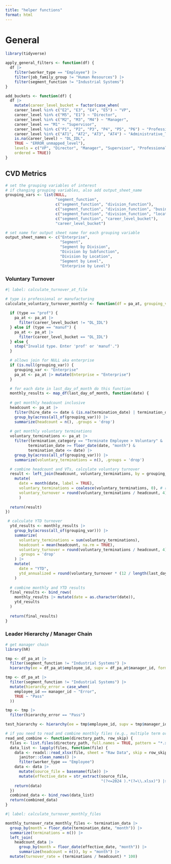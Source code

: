 ```yaml
---
title: "helper functions"
format: html
---
```


# General

```r
library(tidyverse)

apply_general_filters <- function(df) {
  df |> 
    filter(worker_type == "Employee") |> 
    filter(job_family_group != "Human Resources") |> 
    filter(segment_function != "Industrial Systems")
}

add_buckets <- function(df) {
  df |> 
    mutate(career_level_bucket = factor(case_when(
    career_level %in% c("E2", "E3", "E4", "E5") ~ "VP",
    career_level %in% c("M5", "E1") ~ "Director",
    career_level %in% c("M2", "M3", "M4") ~ "Manager",
    career_level == "M1" ~ "Supervisor",
    career_level %in% c("P1", "P2", "P3", "P4", "P5", "P6") ~ "Professional",
    career_level %in% c("AT1", "AT2", "AT3", "AT4") ~ "Administrative_Technical",
    is.na(career_level) ~ "DL_IDL",
    TRUE ~ "ERROR_unmapped_level"),
    levels = c("VP", "Director", "Manager", "Supervisor", "Professional", "Administrative_Technical", "DL_IDL", "ERROR_unmapped_level"),
    ordered = TRUE))
}
```

## CVD Metrics

```r
# set the grouping variables of interest
# if changing grouping variables, also add output_sheet_name
grouping_vars <- list(NULL, 
                      "segment_function", 
                      c("segment_function", "division_function"), 
                      c("segment_function", "division_function", "business_unit_sub_function"),
                      c("segment_function", "division_function", "location"),
                      c("segment_function", "career_level_bucket"),
                      "career_level_bucket")

# set name for output sheet name for each grouping variable
output_sheet_names <- c("Enterprise",
                        "Segment",
                        "Segment by Division",
                        "Division by Subfunction",
                        "Division by Location",
                        "Segment by Level",
                        "Enterprise by Level")
```


### Voluntary Turnover

```r
#| label: calculate_turnover_at_file

# type is professional or manufacturing
calculate_voluntary_turnover_monthly <- function(df = pa_at, grouping_var = grouping_vars, type = "prof") {
  
  if (type == "prof") {
    pa_at <- pa_at |> 
      filter(career_level_bucket != "DL_IDL")
  } else if (type == "manuf") {
    pa_at <- pa_at |> 
      filter(career_level_bucket == "DL_IDL")
  } else {
    stop("Invalid type. Enter 'prof' or 'manuf'.")
  }

  # allows join for NULL aka enterprise
  if (is.null(grouping_var)) {
    grouping_var <- "Enterprise"
    pa_at <- pa_at |> mutate(Enterprise = "Enterprise")
  }

  # for each date in last_day_of_month do this function
  monthly_results <- map_df(last_day_of_month, function(date) {
  
  # get monthly headcount inclusive
  headcount <- pa_at |> 
    filter(hire_date <= date & (is.na(termination_date) | termination_date >= date)) |> 
    group_by(across(all_of(grouping_var))) |> 
    summarize(headcount = n(), .groups = 'drop')
  
  # get monthly voluntary terminations
  voluntary_terminations <- pa_at |> 
    filter(termination_category == "Terminate Employee > Voluntary" &
          termination_date >= floor_date(date, "month") &
          termination_date <= date) |> 
    group_by(across(all_of(grouping_var))) |> 
    summarize(voluntary_terminations = n(), .groups = 'drop')

  # combine headcount and VTs, calculate voluntary turnover
  result <- left_join(headcount, voluntary_terminations, by = grouping_var) |> 
    mutate(
      date = month(date, label = TRUE),
      voluntary_terminations = coalesce(voluntary_terminations, 0), # returns 0 if none
      voluntary_turnover = round(voluntary_terminations / headcount, 4)
      )
  
  return(result)
})

 # calculate YTD turnover
  ytd_results <- monthly_results |> 
    group_by(across(all_of(grouping_var))) |> 
    summarize(
      voluntary_terminations = sum(voluntary_terminations),
      headcount = mean(headcount, na.rm = TRUE),
      voluntary_turnover = round(voluntary_terminations / headcount, 4),
      .groups = 'drop'
    ) |> 
    mutate(
      date = "YTD",
      ytd_annualized = round(voluntary_turnover * (12 / length(last_day_of_month)), 4)
    )
  
  # combine monthly and YTD results
  final_results <- bind_rows(
    monthly_results |> mutate(date = as.character(date)),
    ytd_results
  )
  
  return(final_results)
}
```

### Leader Hierarchy / Manager Chain

```r
# get manager chain
library(hR)

tmp <- df_pa_at |> 
  filter(segment_function != "Industrial Systems") |> 
  hierarchy(ee = df_pa_at$employee_id, supv = df_pa_at$manager_id, format = "long")

tmp <- df_pa_at |> 
  filter(segment_function != "Industrial Systems") |> 
  mutate(hierarchy_error = case_when(
    employee_id == manager_id ~ "Error",
    TRUE ~ "Pass"
  )) 

tmp <- tmp |> 
  filter(hierarchy_error == "Pass")

test_hierarchy <- hierarchy(ee = tmp$employee_id, supv = tmp$manager_id, format = "long")
```


```r
# if you need to read and combine monthly files (e.g., multiple term or headcount files)
read_and_combine <- function(directory_path, row_skip) {
  files <- list.files(directory_path, full.names = TRUE, pattern = "*.xlsx")
  data_list <- lapply(files, function(file) {
    data <- readxl::read_xlsx(file, sheet = "Raw Data", skip = row_skip) |> 
      janitor::clean_names() |> 
      filter(worker_type == "Employee") 
    data <- data |> 
      mutate(source_file = basename(file)) |> 
      mutate(effective_date = str_extract(source_file, 
                                          "(?<=2024 ).*(?=\\.xlsx)") |> ymd())
    return(data)
  })
  combined_data <- bind_rows(data_list)
  return(combined_data)
}
```


```r
#| label: calculate_turnover_monthly_files

monthly_turnover_rate_monthly_files <- termination_data |> 
  group_by(month = floor_date(termination_date, "month")) |> 
  summarize(terminations = n()) |> 
  left_join(
    headcount_data |> 
      group_by(month = floor_date(effective_date, "month")) |> 
      summarize(headcount = n()), by = "month") |> 
  mutate(turnover_rate = (terminations / headcount) * 100)
```